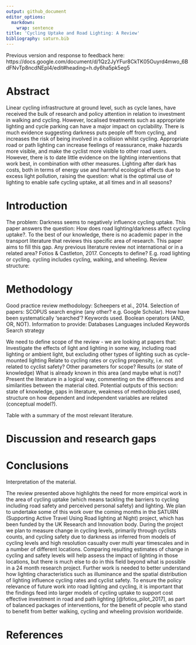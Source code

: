```yaml
---
output: github_document
editor_options:
  markdown:
    wrap: sentence
title: 'Cycling Uptake and Road Lighting: A Review'
bibliography: saturn.bib
---
```


Previous version and response to feedback here: https://docs.google.com/document/d/1Qz2JyYFur8CkTK05Ouyrd4mwo_6BdFNvTp8ncdNEpI4/edit#heading=h.dy6ha5pk5eg5

# Abstract

Linear cycling infrastructure at ground level, such as cycle lanes, have received the bulk of research and policy attention in relation to investment in walking and cycling.
However, localised treatments such as appropriate lighting and cycle parking can have a major impact on cyclability.
There is much evidence suggesting darkness puts people off from cycling, and increases the risk of being involved in a collision whilst cycling.
Appropriate road or path lighting can increase feelings of reassurance, make hazards more visible, and make the cyclist more visible to other road users.
However, there is to date little evidence on the lighting interventions that work best, in combination with other measures.
Lighting after dark has costs, both in terms of energy use and harmful ecological effects due to excess light pollution, raising the question: what is the optimal use of lighting to enable safe cycling uptake, at all times and in all seasons?

# Introduction

The problem: Darkness seems to negatively influence cycling uptake.
This paper answers the question: How does road lighting/darkness affect cycling uptake?.
To the best of our knowledge, there is no academic paper in the transport literature that reviews this specific area of research.
This paper aims to fill this gap.
Any previous literature review not international or in a related area?
Fotios & Castleton, 2017.
Concepts to define?
E.g. road lighting or cycling.
cycling includes cycling, walking, and wheeling.
Review structure:

# Methodology

Good practice review methodology: Scheepers et al., 2014.
Selection of papers: SCOPUS search engine (any other? e.g. Google Scholar).
How have been systematically 'searched'?
Keywords used.
Boolean operators (AND, OR, NOT).
Information to provide: Databases Languages included Keywords Search strategy

We need to define scope of the review - we are looking at papers that: Investigate the effects of light and lighting in some way, including road lighting or ambient light, but excluding other types of lighting such as cycle-mounted lighting Relate to cycling rates or cycling propensity, i.e. not related to cyclist safety?
Other parameters for scope?
Results (or state of knowledge) What is already known in this area (and maybe what is not)?
Present the literature in a logical way, commenting on the differences and similarities between the material cited.
Potential outputs of this section: state of knowledge, gaps in literature, weakness of methodologies used, structure on how dependent and independent variables are related (conceptual model?).

Table with a summary of the most relevant literature.

# Discussion and research gaps

# Conclusions

Interpretation of the material.

The review presented above highlights the need for more empirical work in the area of cycling uptake (which means tackling the barriers to cycling including road safety and perceived personal safety) and lighting.
We plan to undertake some of this work over the coming months in the SATURN (Supporting Active Travel Using Road lighting at Night) project, which has been funded by the UK Research and Innovation body.
During the project we plan to measure change in cycling levels, primarily through cyclists counts, and cycling safety due to darkness as inferred from models of cycling levels and high resolution casualty over multi year timescales and in a number of different locations.
Comparing resulting estimates of change in cycling and safety levels will help assess the impact of lighting in those locations, but there is much else to do in this field beyond what is possible in a 24 month research project.
Further work is needed to better understand how lighting characteristics such as illuminance and the spatial distribution of lighting influence cycling rates and cyclist safety.
To ensure the policy relevance of future work into road lighting and cycling, it is important that the findings feed into larger models of cycling uptake to support cost effective investment in road and path lighting [@fotios_pilot_2017], as part of balanced packages of interventions, for the benefit of people who stand to benefit from better walking, cycling and wheeling provision worldwide.

# References
